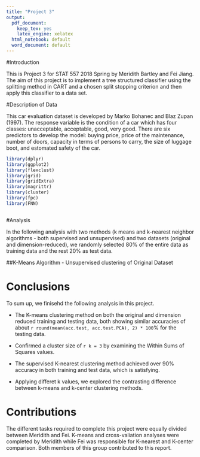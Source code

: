 ```yaml
---
title: "Project 3"
output:
  pdf_document:
    keep_tex: yes
    latex_engine: xelatex
  html_notebook: default
  word_document: default
---
```


#Introduction

This is Project 3 for STAT 557 2018 Spring by Meridith Bartley and Fei Jiang. The aim of this project is to implement a tree structured classifier using the splitting method in CART and a chosen split stopping criterion and then apply this classifier to a data set. 

#Description of Data

This car evaluation dataset is developed by Marko Bohanec and Blaz Zupan (1997). The response variable is the condition of a car which has four classes: unacceptable, acceptable, good, very good. There are six predictors to develop the model: buying price, price of the maintenance, number of doors, capacity in terms of persons to carry, the size of luggage boot, and estomated safety of the car. 

```r
library(dplyr)
library(ggplot2)
library(flexclust)
library(grid)
library(gridExtra)
library(magrittr)
library(cluster)
library(fpc)
library(FNN)
```

```r



```

#Analysis

In the following analysis with two methods (k means and k-nearest neighbor algorithms - both supervised and unsupervised) and two datasets (original and dimension-reduced), we randomly selected 80% of the entire data as training data and the rest 20% as test data.   
 
 

##K-Means Algorithm - Unsupervised clustering of Original Dataset



# Conclusions 

To sum up, we finisehd the following analysis in this project.

* The K-means clustering method on both the original and dimension reduced training and testing data, both showing similar accuracies of about `r round(mean(acc.test, acc.test.PCA), 2) * 100`% for the testing data.

* Confirmed a cluster size of `r k = 3` by examining the Within Sums of Squares values. 

* The supervised K-nearest clustering method achieved over 90% accuracy in both training and test data, which is satisfying. 

* Applying differet k values, we explored the contrasting difference between k-means and k-center clustering methods.  

# Contributions 

The different tasks required to complete this project were equally divided between Meridith and Fei. K-means and cross-valiation analyses were completed by Meridith while Fei was responsible for K-nearest and K-center comparison. Both members of this group contributed to this report. 
